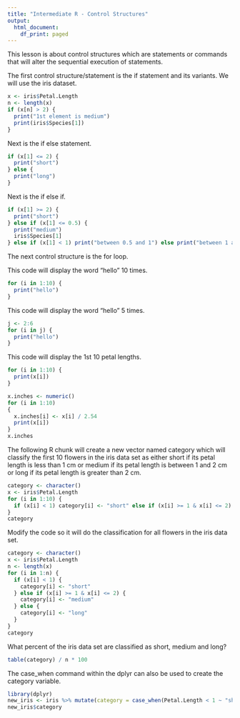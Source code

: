 ```yaml
---
title: "Intermediate R - Control Structures"
output:
  html_document:
    df_print: paged
---
```


This lesson is about control structures which are statements or commands that will alter the sequential execution of statements.

The first control structure/statement is the if statement and its variants. We will use the iris dataset.

```r
x <- iris$Petal.Length
n <- length(x)
if (x[n] > 2) {
  print("1st element is medium")
  print(iris$Species[1])
}
```
Next is the if else statement.

```r
if (x[1] <= 2) {
  print("short")
} else {
  print("long")
}
```
Next is the if else if.

```r
if (x[1] >= 2) {
  print("short")
} else if (x[1] <= 0.5) {
  print("medium")
  iris$Species[1]
} else if (x[1] < 1) print("between 0.5 and 1") else print("between 1 and 2")
```
The next control structure is the for loop.

This code will display the word "hello" 10 times.

```r
for (i in 1:10) {
  print("hello")
}
```
This code will display the word "hello" 5 times.
```r
j <- 2:6
for (i in j) {
  print("hello")
}
```
This code will display the 1st 10 petal lengths.

```r
for (i in 1:10) {
  print(x[i])
}
```
```r
x.inches <- numeric()
for (i in 1:10)
{
  x.inches[i] <- x[i] / 2.54
  print(x[i])
}
x.inches
```
The following R chunk will create a new vector named category which will classify the first 10 flowers in the iris data set as either short if its petal length is less than 1 cm or medium if its petal length is between 1 and 2 cm or long if its petal length is greater than 2 cm.
```r
category <- character()
x <- iris$Petal.Length
for (i in 1:10) {
  if (x[i] < 1) category[i] <- "short" else if (x[i] >= 1 & x[i] <= 2) category[i] <- "medium" else category[i] <- "long"
}
category
```

Modify the code so it will do the classification for all flowers in the iris data set.

```r
category <- character()
x <- iris$Petal.Length
n <- length(x)
for (i in 1:n) {
  if (x[i] < 1) {
    category[i] <- "short"
  } else if (x[i] >= 1 & x[i] <= 2) {
    category[i] <- "medium"
  } else {
    category[i] <- "long"
  }
}
category
```

What percent of the iris data set are classified as short, medium and long?

```r
table(category) / n * 100
```

The case_when command within the dplyr can also be used to create the category variable.

```r
library(dplyr)
new_iris <- iris %>% mutate(category = case_when(Petal.Length < 1 ~ "short", Petal.Length >= 1 & Petal.Length <= 2 ~ "medium", TRUE ~ "long"))
new_iris$category
```

